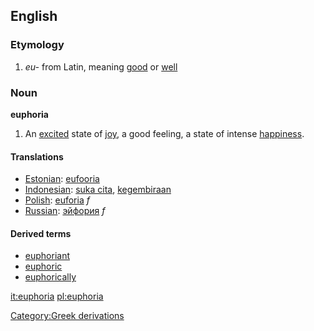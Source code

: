 {{wikipedia}}

== English ==
=== Etymology ===
#''eu-'' from Latin, meaning [[good]] or [[well]]

=== Noun ===
'''euphoria'''

# An [[excited]] state of [[joy]], a good feeling, a state of intense [[happiness]].

==== Translations ====
*[[Estonian]]: [[eufooria]]
*[[Indonesian]]: [[suka cita]], [[gembira|kegembiraan]]
*[[Polish]]: [[euforia]] ''f''
*[[Russian]]: [[эйфория]] ''f''

==== Derived terms ====
* [[euphoriant]]
* [[euphoric]]
* [[euphorically]]

[[Category:Greek derivations]]

[[it:euphoria]]
[[pl:euphoria]]